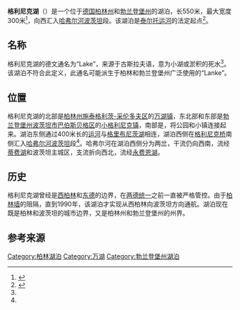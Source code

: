 {{coord|52|24|41|N|13|5|28|E|display=title}}
{{Infobox body of water
| name               = 格利尼克湖
| native_name        = Glienicker Lake
| image              = Glienicker Lake, Park Babelsberg, Glienicker Brücke-0439.jpg
| caption            = 格利尼克湖西部，图中远处为[[格利尼克桥|格利尼克桥]]
| location           = {{GER}}[[柏林州|柏林州]][[万湖|万湖]]和[[勃兰登堡州|勃兰登堡州]][[波茨坦|波茨坦]]
| inflow             = [[格里布尼茨湖|格里布尼茨湖]]
| outflow            = [[哈弗尔河|哈弗尔河]]、[[蒂费湖|蒂费湖]]、[[永费恩湖|永费恩湖]]
| length             = 550米
| width              = 300米
}}

'''格利尼克湖'''（{{lang-de|'''Glienicker Lake'''}}）是一个位于[[德国|德国]][[柏林州|柏林州]]和[[勃兰登堡州|勃兰登堡州]]的湖泊，长550米，最大宽度300米<ref name="seen.de">{{cite web |url=https://www.seen.de/glienicker-lake/fakten/ |title=Fakten von der Glienicker Lake |website=www.seen.de |language=de }}</ref>，向西汇入[[哈弗尔河|哈弗尔河]][[波茨坦|波茨坦]]段。该湖泊是[[泰尔托运河|泰尔托运河]]的法定起点<ref name="stadtplan">{{cite web |last=Bernstengel |first=Rolf |url=http://www.potsdamer-stadtplan.com/poi/9015_Glienicker-Lake-Babelsberg-und-Klein-Glienicke |title=Glienicker Lake, Babelsberg und Klein Glienicke  |website=www.potsdamer-stadtplan.com |language=de |access-date=2020-12-09 |archive-date=2020-10-24 |archive-url=https://web.archive.org/web/20201024025302/http://www.potsdamer-stadtplan.com/poi/9015_Glienicker-Lake-Babelsberg-und-Klein-Glienicke |dead-url=no }}</ref>。

==名称==
格利尼克湖的德文通名为“Lake”，来源于古斯拉夫语，意为小湖或淤积的死水<ref name="stadtplan"/>。该湖泊不符合此定义，此通名可能派生于柏林和勃兰登堡州广泛使用的“Lanke”。

==位置==
格利尼克湖的北部是[[柏林州|柏林州]][[施泰格利茨-采伦多夫|施泰格利茨-采伦多夫区]]的[[万湖|万湖镇]]，东北部和东部是[[勃兰登堡州|勃兰登堡州]][[波茨坦|波茨坦市]][[巴伯尔斯贝格|巴伯斯贝格区]]的[[小格利尼克|小格利尼克镇]]，南部是{{link-de|巴伯斯贝格公园|Park Babelsberg}}，{{link-de|公园桥 (波茨坦)|Parkbrücke (Potsdam)|公园桥}}将公园和小镇连接起来。湖泊东侧通过400米长的[[运河|运河]]与[[格里布尼茨湖|格里布尼茨湖]]相连，湖泊西侧在[[格利尼克桥|格利尼克桥]]南侧汇入[[哈弗尔河|哈弗尔河]][[波茨坦|波茨坦]]段<ref name="stadtplan"/>。哈弗尔河在湖泊西侧分为两岔，干流仍向西南，流经[[蒂费湖|蒂费湖]]和波茨坦主城区，支流折向西北，流经[[永费恩湖|永费恩湖]]。

==历史==
格利尼克湖曾经是[[西柏林|西柏林]]和[[东德|东德]]的边界，在[[两德统一|两德统一]]之前一直被严格管控。由于[[柏林墙|柏林墙]]的阻隔，直到1990年，该湖泊才实现从西柏林向波茨坦方向通航。湖泊现在既是柏林和波茨坦的城市边界，又是柏林州和勃兰登堡州的州界。

==参考来源==
{{reflist}}

[[Category:柏林湖泊|Category:柏林湖泊]]
[[Category:万湖|Category:万湖]]
[[Category:勃兰登堡州湖泊|Category:勃兰登堡州湖泊]]